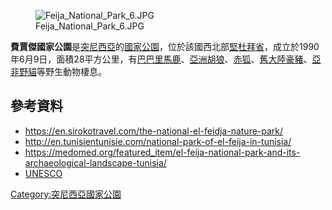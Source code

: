 {{coord|36.7697|N|8.6529|E|display=title}}

[[Image:Feija_National_Park_6.JPG|right]]

'''費賈傑國家公園'''是[[突尼西亞|突尼西亞]]的[[國家公園|國家公園]]，位於該國西北部[[堅杜拜省|堅杜拜省]]，成立於1990年6月9日，面積28平方公里，有[[巴巴里馬鹿|巴巴里馬鹿]]、[[亞洲胡狼|亞洲胡狼]]、[[赤狐|赤狐]]、[[舊大陸豪豬|舊大陸豪豬]]、[[亞非野貓|亞非野貓]]等野生動物棲息。

==參考資料==
* https://en.sirokotravel.com/the-national-el-feidja-nature-park/ {{Wayback|url=https://en.sirokotravel.com/the-national-el-feidja-nature-park/ |date=20200920012601 }}
* http://en.tunisientunisie.com/national-park-of-el-feija-in-tunisia/ {{Wayback|url=http://en.tunisientunisie.com/national-park-of-el-feija-in-tunisia/ |date=20170105091433 }}
* https://medomed.org/featured_item/el-feija-national-park-and-its-archaeological-landscape-tunisia/ {{Wayback|url=https://medomed.org/featured_item/el-feija-national-park-and-its-archaeological-landscape-tunisia/ |date=20210301160754 }}
*[https://whc.unesco.org/en/tentativelists/5383/ UNESCO] {{Wayback|url=https://whc.unesco.org/en/tentativelists/5383/ |date=20210512061836 }}

{{Tunisia-geo-stub}}
[[Category:突尼西亞國家公園|Category:突尼西亞國家公園]]